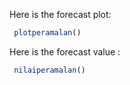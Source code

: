 Here is the forecast plot:
  
```r
 plotperamalan()
```

Here is the forecast value :
```r
 nilaiperamalan()
```
